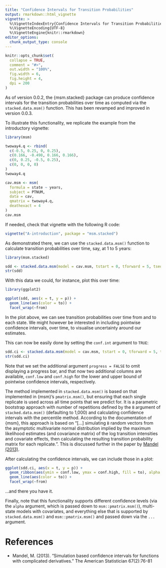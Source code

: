 ```yaml
---
title: "Confidence Intervals for Transition Probabilities"
output: rmarkdown::html_vignette
vignette: >
  %\VignetteIndexEntry{Confidence Intervals for Transition Probabilities}
  %\VignetteEncoding{UTF-8}
  %\VignetteEngine{knitr::rmarkdown}
editor_options: 
  chunk_output_type: console
---
```


```r
knitr::opts_chunk$set(
  collapse = TRUE,
  comment = "#>",
  out.width = "100%",
  fig.width = 6,
  fig.height = 4,
  dpi = 200
)
```

As of version 0.0.2, the {msm.stacked} package can produce confidence intervals for the transition probabilities over time as computed via the `stacked.data.msm()` function.
This has been revamped and improved in version 0.0.3.

To illustrate this functionality, we replicate the example from the introductory vignette:

```r
library(msm)

twoway4.q <- rbind(
  c(-0.5, 0.25, 0, 0.25),
  c(0.166, -0.498, 0.166, 0.166),
  c(0, 0.25, -0.5, 0.25),
  c(0, 0, 0, 0)
)
twoway4.q

cav.msm <- msm(
  formula = state ~ years,
  subject = PTNUM,
  data = cav,
  qmatrix = twoway4.q,
  deathexact = 4
)
cav.msm
```

If needed, check that vignette with the following R code:

```r
vignette("A-introduction", package = "msm.stacked")
```

As demonstrated there, we can use the `stacked.data.msm()` function to calculate transition probabilities over time, say, at 1 to 5 years:

```r
library(msm.stacked)

sdd <- stacked.data.msm(model = cav.msm, tstart = 0, tforward = 5, tseqn = 20)
str(sdd)
```

With this data we could, for instance, plot this over time:

```r
library(ggplot2)

ggplot(sdd, aes(x = t, y = p)) +
  geom_line(aes(color = to)) +
  facet_wrap(~from)
```

In the plot above, we can see transition probabilities over time from and to each state.
We might however be interested in including pointwise confidence intervals, over time, to visualise uncertainty around our estimates.

This can now be easily done by setting the `conf.int` argument to `TRUE`:

```r
sdd.ci <- stacked.data.msm(model = cav.msm, tstart = 0, tforward = 5, tseqn = 20, conf.int = TRUE, progress = FALSE)
str(sdd.ci)
```

Note that we set the additional argument `progress = FALSE` to omit displaying a progress bar, and that now two additional columns are available, `conf.low` and `conf.high` for the lower and upper bound of pointwise confidence intervals, respectively.

The method implemented in `stacked.data.msm()` is based on that implemented in {msm}'s `pmatrix.msm()`, but ensuring that each single replicate is used across all time points that we predict for. 
It is a parametric bootstrap approach with number of repetitions defined by the `B` argument of `stacked.data.msm()` (defaulting to 1,000) and calculating confidence intervals with the percentile method.
According to the documentation of {msm}, this approach is based on "[...] simulating `B` random vectors from the asymptotic multivariate normal distribution implied by the maximum likelihood estimates (and covariance matrix) of the log transition intensities and covariate effects, then calculating the resulting transition probability matrix for each replicate.".
This is discussed further in the paper by [Mandel (2013)](https://doi.org/10.1080/00031305.2013.783880).

After calculating the confidence intervals, we can include those in a plot:

```r
ggplot(sdd.ci, aes(x = t, y = p)) +
  geom_ribbon(aes(ymin = conf.low, ymax = conf.high, fill = to), alpha = 0.2) +
  geom_line(aes(color = to)) +
  facet_wrap(~from)
```

...and there you have it.

Finally, note that this functionality supports different confidence levels (via the `alpha` argument, which is passed down to `msm::pmatrix.msm()`), multi-state models with covariates, and everything else that is supported by `stacked.data.msm()` and `msm::pmatrix.msm()` and passed down via the `...` argument.

# References

* Mandel, M. (2013). "Simulation based confidence intervals for functions with complicated derivatives." The American Statistician 67(2):76-81
